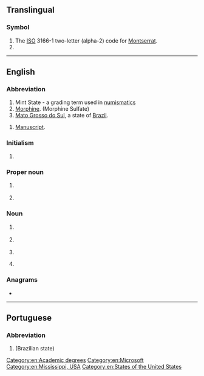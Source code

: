 {{also|Appendix:Variations of "ms"}}
==Translingual==

===Symbol===
{{head|mul|symbol}}

# The [[ISO]] 3166-1 two-letter (alpha-2) code for [[Montserrat]].
# {{SI-unit-abbnp|mega|siemens|electrical conductance}}

----

==English==

===Abbreviation===
{{rfc-header|Abbreviation}}
{{head|en|abbreviation}}

# Mint State - a grading term used in [[numismatics]]
# [[morphine|Morphine]]. (Morphine Sulfate)
# [[Mato Grosso do Sul]], a state of [[Brazil]].

{{head|en|abbreviation|g=s|p|MSS}}
# [[manuscript|Manuscript]].

===Initialism===
{{rfc-header|Initialism}}
{{head|en|initialism}}

# {{lb|en|nautical}} {{initialism of|lang=en|[[motor ship|Motor Ship]]}} {{gloss|[[diesel]] engined ship}}

===Proper noun===
{{en-proper-noun}}

# {{initialism of|lang=en|Microsoft}} {{gloss|a software company}}
# {{abbreviation of|lang=en|Mississippi}} {{gloss|a state of the [[United States of America]]}}

===Noun===
{{en-noun|~|es}}

# {{lb|en|pathology|uncountable}} {{initialism of|lang=en|[[multiple sclerosis|Multiple sclerosis]]}} {{gloss|a chronic, inflammatory, demyelinating disease}}
# {{lb|en|academics}} {{initialism of|lang=en|Master of Science}}
# {{initialism of|lang=en|middle school}}
# {{lb|en|philately}} {{initialism of|lang=en|[[mini]]-[[sheet]]}}

===Anagrams===
* {{anagrams|en|a=ms|S & M|S&M|SM|Sm|sm}}

[[Category:en:Academic degrees]]
[[Category:en:Microsoft]]
[[Category:en:Mississippi, USA]]
[[Category:en:States of the United States]]

----

==Portuguese==

===Abbreviation===
{{rfc-header|Abbreviation}}
{{head|pt|abbreviation}}

# {{abbreviation of|Mato Grosso do Sul|lang=pt}} (Brazilian state)